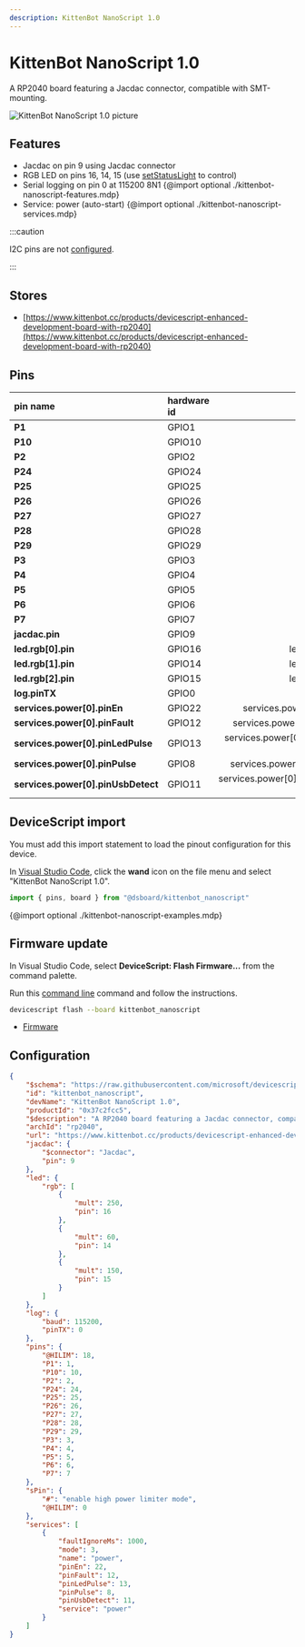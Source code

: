 ```yaml
---
description: KittenBot NanoScript 1.0
---
```

# KittenBot NanoScript 1.0


A RP2040 board featuring a Jacdac connector, compatible with SMT-mounting.


![KittenBot NanoScript 1.0 picture](https://microsoft.github.io/jacdac-docs/images/devices/kittenbot/nanoscript2040v10.catalog.jpg)

## Features

-  Jacdac on pin 9 using Jacdac connector
-  RGB LED on pins 16, 14, 15  (use [setStatusLight](/developer/status-light) to control)
-  Serial logging on pin 0 at 115200 8N1
{@import optional ./kittenbot-nanoscript-features.mdp}
-  Service: power (auto-start)
{@import optional ./kittenbot-nanoscript-services.mdp}

:::caution

I2C pins are not [configured](/developer/board-configuration).

:::


## Stores

-  [https://www.kittenbot.cc/products/devicescript-enhanced-development-board-with-rp2040](https://www.kittenbot.cc/products/devicescript-enhanced-development-board-with-rp2040)

## Pins

| pin name | hardware id | features |
|:---------|:------------|---------:|
| **P1** |  GPIO1 |  io |
| **P10** |  GPIO10 |  io |
| **P2** |  GPIO2 |  io |
| **P24** |  GPIO24 |  io |
| **P25** |  GPIO25 |  io |
| **P26** |  GPIO26 |  analogIn,  io |
| **P27** |  GPIO27 |  analogIn,  io |
| **P28** |  GPIO28 |  analogIn,  io |
| **P29** |  GPIO29 |  analogIn,  io |
| **P3** |  GPIO3 |  io |
| **P4** |  GPIO4 |  io |
| **P5** |  GPIO5 |  io |
| **P6** |  GPIO6 |  io |
| **P7** |  GPIO7 |  io |
| **jacdac.pin** |  GPIO9 |  jacdac.pin,  io |
| **led.rgb[0].pin** |  GPIO16 |  led.rgb[0].pin,  io |
| **led.rgb[1].pin** |  GPIO14 |  led.rgb[1].pin,  io |
| **led.rgb[2].pin** |  GPIO15 |  led.rgb[2].pin,  io |
| **log.pinTX** |  GPIO0 |  log.pinTX,  io |
| **services.power[0].pinEn** |  GPIO22 |  services.power[0].pinEn,  io |
| **services.power[0].pinFault** |  GPIO12 |  services.power[0].pinFault,  io |
| **services.power[0].pinLedPulse** |  GPIO13 |  services.power[0].pinLedPulse,  io |
| **services.power[0].pinPulse** |  GPIO8 |  services.power[0].pinPulse,  io |
| **services.power[0].pinUsbDetect** |  GPIO11 |  services.power[0].pinUsbDetect,  io |



## DeviceScript import


You must add this import statement to load 
the pinout configuration for this device.

In [Visual Studio Code](/getting-started/vscode),
click the **wand** icon on the file menu and 
select "KittenBot NanoScript 1.0".

```ts
import { pins, board } from "@dsboard/kittenbot_nanoscript"
```

{@import optional ./kittenbot-nanoscript-examples.mdp}

## Firmware update

In Visual Studio Code,
select **DeviceScript: Flash Firmware...** from the command palette.
        
Run this [command line](/api/cli) command and follow the instructions.

```bash
devicescript flash --board kittenbot_nanoscript
```


- [Firmware](https://github.com/microsoft/devicescript-pico/releases/latest/download/devicescript-rp2040-kittenbot_nanoscript.uf2)

## Configuration

```json title="kittenbot_nanoscript.json"
{
    "$schema": "https://raw.githubusercontent.com/microsoft/devicescript-pico/main/boards/rp2040deviceconfig.schema.json",
    "id": "kittenbot_nanoscript",
    "devName": "KittenBot NanoScript 1.0",
    "productId": "0x37c2fcc5",
    "$description": "A RP2040 board featuring a Jacdac connector, compatible with SMT-mounting.",
    "archId": "rp2040",
    "url": "https://www.kittenbot.cc/products/devicescript-enhanced-development-board-with-rp2040",
    "jacdac": {
        "$connector": "Jacdac",
        "pin": 9
    },
    "led": {
        "rgb": [
            {
                "mult": 250,
                "pin": 16
            },
            {
                "mult": 60,
                "pin": 14
            },
            {
                "mult": 150,
                "pin": 15
            }
        ]
    },
    "log": {
        "baud": 115200,
        "pinTX": 0
    },
    "pins": {
        "@HILIM": 18,
        "P1": 1,
        "P10": 10,
        "P2": 2,
        "P24": 24,
        "P25": 25,
        "P26": 26,
        "P27": 27,
        "P28": 28,
        "P29": 29,
        "P3": 3,
        "P4": 4,
        "P5": 5,
        "P6": 6,
        "P7": 7
    },
    "sPin": {
        "#": "enable high power limiter mode",
        "@HILIM": 0
    },
    "services": [
        {
            "faultIgnoreMs": 1000,
            "mode": 3,
            "name": "power",
            "pinEn": 22,
            "pinFault": 12,
            "pinLedPulse": 13,
            "pinPulse": 8,
            "pinUsbDetect": 11,
            "service": "power"
        }
    ]
}
```
